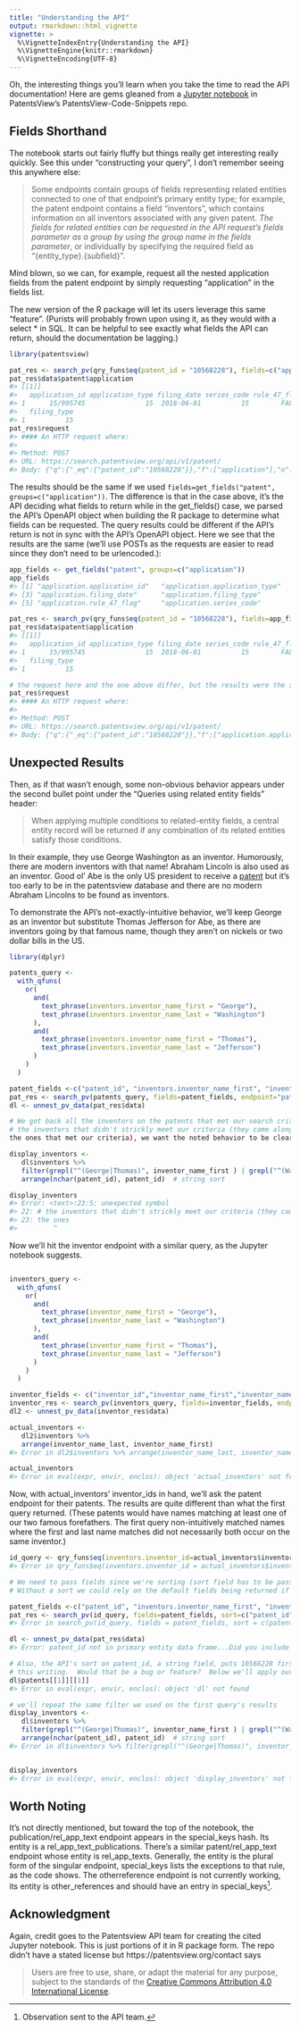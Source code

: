 ```yaml
---
title: "Understanding the API"
output: rmarkdown::html_vignette
vignette: >
  %\VignetteIndexEntry{Understanding the API}
  %\VignetteEngine{knitr::rmarkdown}
  %\VignetteEncoding{UTF-8}
---
```




Oh, the interesting things you'll learn when you take the time to read the API documentation!
Here are gems gleaned from a [Jupyter notebook](https://github.com/PatentsView/PatentsView-Code-Snippets/blob/master/07_PatentSearch_API_demo/PV%20PatentSearch%20API%20tutorial.ipynb) in PatentsView's PatentsView-Code-Snippets
repo.

## Fields Shorthand
The notebook starts out fairly fluffy but things really get interesting really quickly.
See this under "constructing your query",  I don't remember seeing this anywhere else:

> Some endpoints contain groups of fields representing related entities connected to one of that
> endpoint's primary entity type; for example, the patent endpoint contains a field "inventors",
> which contains information on all inventors associated with any given patent. *The fields for
> related entities can be requested in the API request's fields parameter as a group by using the
> group name in the fields parameter*, or individually by specifying the required field as "{entity_type}.{subfield}".

Mind blown, so we can, for example, request all the nested application fields from the patent endpoint by simply requesting "application" in the fields list.  

The new version of the R package will let its users leverage this same "feature".  (Purists will probably frown upon using it, as they 
would with a select * in SQL.  It can be helpful to see exactly what fields the API can return, should the documentation
be lagging.)


``` r
library(patentsview)

pat_res <- search_pv(qry_funs$eq(patent_id = "10568228"), fields=c("application"), method="POST")
pat_res$data$patent$application
#> [[1]]
#>   application_id application_type filing_date series_code rule_47_flag
#> 1      15/995745               15  2018-06-01          15        FALSE
#>   filing_type
#> 1          15
pat_res$request
#> #### An HTTP request where:
#> 
#> Method: POST
#> URL: https://search.patentsview.org/api/v1/patent/
#> Body: {"q":{"_eq":{"patent_id":"10568228"}},"f":["application"],"o":{"size":1000}}
```

The results should be the same if we used ```fields=get_fields("patent", groups=c("application"))```.  The difference
is that in the case above, it's the API deciding what fields to return while in the get_fields() case, we parsed
the API's OpenAPI object when building the R package to determine what fields can be requested.  The query results 
could be different if the API's return is not in sync with the API's OpenAPI object.  Here we see that the
results are the same (we'll use POSTs as the requests are easier to read since they don't need to be urlencoded.):


``` r
app_fields <- get_fields("patent", groups=c("application"))
app_fields
#> [1] "application.application_id"   "application.application_type"
#> [3] "application.filing_date"      "application.filing_type"     
#> [5] "application.rule_47_flag"     "application.series_code"

pat_res <- search_pv(qry_funs$eq(patent_id = "10568228"), fields=app_fields, method="POST")
pat_res$data$patent$application
#> [[1]]
#>   application_id application_type filing_date series_code rule_47_flag
#> 1      15/995745               15  2018-06-01          15        FALSE
#>   filing_type
#> 1          15

# the request here and the one above differ, but the results were the same!
pat_res$request
#> #### An HTTP request where:
#> 
#> Method: POST
#> URL: https://search.patentsview.org/api/v1/patent/
#> Body: {"q":{"_eq":{"patent_id":"10568228"}},"f":["application.application_id","application.application_type","application.filing_date","application.filing_type","application.rule_47_flag","application.series_code"],"o":{"size":1000}}
```
## Unexpected Results

Then, as if that wasn't enough, some non-obvious behavior appears under the second bullet point
under the "Queries using related entity fields" header:

> When applying multiple conditions to related-entity fields, a central entity record will be 
> returned if any combination of its related entities satisfy those conditions.

In their example, they use George Washington as an inventor.  Humorously, there are modern
inventors with that name!  Abraham Lincoln is also used as an inventor.  Good ol' Abe is the only
US president to receive a [patent](https://ppubs.uspto.gov/pubwebapp/external.html?db=USPAT&type=ids&q=(0006469).pn.) but
it's too early to be in the patentsview database and there are no modern Abraham Lincolns to be found
as inventors.

To demonstrate the API's not-exactly-intuitive behavior, we'll keep George as an inventor but substitute 
Thomas Jefferson for Abe, as there are inventors going by that famous name, though they aren't on nickels or
two dollar bills in the US.


``` r
library(dplyr)

patents_query <- 
  with_qfuns(
    or(
      and(
        text_phrase(inventors.inventor_name_first = "George"),
        text_phrase(inventors.inventor_name_last = "Washington")
      ),
      and(
        text_phrase(inventors.inventor_name_first = "Thomas"),
        text_phrase(inventors.inventor_name_last = "Jefferson")
      )
    )
  )

patent_fields <-c("patent_id", "inventors.inventor_name_first", "inventors.inventor_name_last")
pat_res <- search_pv(patents_query, fields=patent_fields, endpoint="patent")
dl <- unnest_pv_data(pat_res$data)

# We got back all the inventors on the patents that met our search criteria.  We'll filter out
# the inventors that didn't strickly meet our criteria (they came along for the ride with
the ones that met our criteria), we want the noted behavior to be clear.

display_inventors <- 
   dl$inventors %>%
   filter(grepl("^(George|Thomas)", inventor_name_first ) | grepl("^(Washington|Jefferson)", inventor_name_last))  %>%
   arrange(nchar(patent_id), patent_id)  # string sort

display_inventors
#> Error: <text>:23:5: unexpected symbol
#> 22: # the inventors that didn't strickly meet our criteria (they came along for the ride with
#> 23: the ones
#>         ^
```

Now we'll hit the inventor endpoint with a similar query, as the Jupyter notebook suggests.


``` r

inventors_query <- 
  with_qfuns(
    or(
      and(
        text_phrase(inventor_name_first = "George"),
        text_phrase(inventor_name_last = "Washington")
      ),
      and(
        text_phrase(inventor_name_first = "Thomas"),
        text_phrase(inventor_name_last = "Jefferson")
      )
    )
  )

inventor_fields <- c("inventor_id","inventor_name_first","inventor_name_last")
inventor_res <- search_pv(inventors_query, fields=inventor_fields, endpoint="inventor")
dl2 <- unnest_pv_data(inventor_res$data)

actual_inventors <-
   dl2$inventors %>%
   arrange(inventor_name_last, inventor_name_first)
#> Error in dl2$inventors %>% arrange(inventor_name_last, inventor_name_first): could not find function "%>%"

actual_inventors
#> Error in eval(expr, envir, enclos): object 'actual_inventors' not found
```

Now, with actual_inventors' inventor_ids in hand, we'll ask the patent endpoint for their patents.
The results are quite different than what the first query returned. (These patents would 
have names matching at least one of our two famous forefathers.  The first query non-intuitively
matched names where the first and last name matches did not necessarily both occur on the same inventor.)


``` r
id_query <- qry_funs$eq(inventors.inventor_id=actual_inventors$inventor_id)
#> Error in qry_funs$eq(inventors.inventor_id = actual_inventors$inventor_id): object 'actual_inventors' not found

# We need to pass fields since we're sorting (sort field has to be passed as a field)
# Without a sort we could rely on the default fields being returned if we liked

patent_fields <-c("patent_id", "inventors.inventor_name_first", "inventors.inventor_name_last")
pat_res <- search_pv(id_query, fields=patent_fields, sort=c("patent_id" = "asc"))
#> Error in search_pv(id_query, fields = patent_fields, sort = c(patent_id = "asc")): object 'id_query' not found

dl <- unnest_pv_data(pat_res$data)
#> Error: patent_id not in primary entity data frame...Did you include it in your fields list?

# Also, the API's sort on patent_id, a string field, puts 10568228 first at the time of 
# this writing.  Would that be a bug or feature?  Below we'll apply our own sort
dl$patents[[1]][[1]]
#> Error in eval(expr, envir, enclos): object 'dl' not found

# we'll repeat the same filter we used on the first query's results
display_inventors <- 
   dl$inventors %>%
   filter(grepl("^(George|Thomas)", inventor_name_first ) | grepl("^(Washington|Jefferson)", inventor_name_last))  %>%
   arrange(nchar(patent_id), patent_id)  # string sort
#> Error in dl$inventors %>% filter(grepl("^(George|Thomas)", inventor_name_first) | : could not find function "%>%"


display_inventors
#> Error in eval(expr, envir, enclos): object 'display_inventors' not found
```
## Worth Noting

It's not directly mentioned, but toward the top of the notebook, the publication/rel_app_text endpoint appears in the
special_keys hash. Its entity is a rel_app_text_publications.  There's a similar patent/rel_app_text
endpoint whose entity is rel_app_texts.  Generally, the entity is the plural form of the
singular endpoint, special_keys lists the exceptions to that rule, as the code shows.  The otherreference endpoint is
not currently working, its entity is other_references and should have an entry in special_keys[^1].

## Acknowledgment

Again, credit goes to the Patentsview API team for creating the cited Jupyter notebook.  This is just portions of it
in R package form.  The repo didn't have a stated license but https://patentsview.org/contact says

> Users are free to use, share, or adapt the material for any purpose, subject to the standards of the 
> [Creative Commons Attribution 4.0 International License](https://creativecommons.org/licenses/by/4.0/).  

[^1]: Observation sent to the API team.

